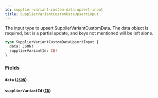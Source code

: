 ```yaml
---
id: supplier-variant-custom-data-upsert-input
title: SupplierVariantCustomDataUpsertInput
---
```



The input type to upsert SupplierVariantCustomData.
The data object is required, but is a partial update, and keys not mentioned will be left alone.


```graphql
type SupplierVariantCustomDataUpsertInput {
  data: JSON!
  supplierVariantId: ID!
}
```


### Fields

#### `data` ([`JSON`](/developers/supplier-apis/supply-api/graphql/reference/scalars/json))




#### `supplierVariantId` ([`ID`](/developers/supplier-apis/supply-api/graphql/reference/scalars/id))






